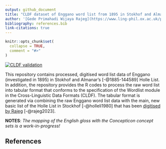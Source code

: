 ```yaml
---
output: github_document
title: "CLDF dataset of Enggano word list from 1895 in Stokhof and Almanar’s (1987) Holle List"
author: '[Gede Primahadi Wijaya Rajeg](https://www.ling-phil.ox.ac.uk/people/gede-rajeg) <a itemprop="sameAs" content="https://orcid.org/0000-0002-2047-8621" href="https://orcid.org/0000-0002-2047-8621" target="orcid.widget" rel="noopener noreferrer" style="vertical-align:top;"><img src="https://orcid.org/sites/default/files/images/orcid_16x16.png" style="width:1em;margin-right:.5em;" alt="ORCID iD icon"></a>'
bibliography: references.bib
link-citations: true
---
```


<!-- README.md is generated from README.Rmd. Please edit that file -->

```r
knitr::opts_chunk$set(
  collapse = TRUE,
  comment = "#>"
)
```

<!-- badges: start -->

[![CLDF validation](https://github.com/intercontinental-dictionary-series/ids/workflows/CLDF-validation/badge.svg)](https://github.com/engganolang/holle-list-enggano-1895/actions?query=workflow%3ACLDF-validation)

<!-- badges: end -->

This repository contains processed, digitised word list data of Enggano (investigated in 1895) in Stokhof and Almanar's [-@1885-144589] Holle List. In addition, the repository provides the R codes to process the raw word list into tabular format that conforms to the specification of the Wordlist module in the Cross-Linguistic Data Formats (CLDF). The tabular format is generated via combining the raw Enggano word list data with the main, new basic list of the Holle List in Stockhof [-@holleli1980] that has been [digitised by Rajeg](https://engganolang.github.io/digitised-holle-list/) [-@rajeg2023].

**NOTES**: *The mapping of the English gloss with the Concepticon concept sets is a work-in-progress!*

## References
